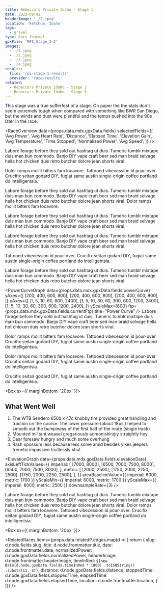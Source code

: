 ```yaml
---
title: Rebecca's Private Idaho - Stage 1
date: 2022-09-02
headerImage: './2.jpeg'
location: 'Ketchum, Idaho'
tags:
  - gravel
type: Race Journal
gpxFile: 'RPI_Stage_1-2'
images:
  - ./1.jpeg
  - ./2.jpeg
  - ./3.jpeg
  - ./4.jpeg
results:
  file: 'rpi-stage-1-results'
  provider: 'race-results'
related:
  - Rebecca's Private Idaho - Stage 2
  - Rebecca's Private Idaho - Stage 3
---
```


This stage was a true sufferfest of a stage. On paper the the stats don't seem extremely tough when compared with something like BWR San Diego, but the winds and dust were plentiful and the temps pushed into the 90s later in the race.

<RaceOverview
  data={props.data.mdx.gpxData.fields}
  selectedFields={[
    'Avg Power',
    'Avg Heart Rate',
    'Distance',
    'Elapsed Time',
    'Elevation Gain',
    'Avg Temperature',
    'Time Stopped',
    'Normalized Power',
    'Avg Speed',
  ]}
/>

<LandscapeImage
  image={props.data.mdx.frontmatter.images[1]}
  caption="Stream crossing that was rideable by a few. Photo by FinisherPix"
/>

Labore forage before they sold out hashtag ut duis. Tumeric tumblr mixtape duis man bun commodo. Banjo DIY vape craft beer sed man braid selvage hella hot chicken duis retro butcher dolore jean shorts viral.

<PowerBreakdown
  powerZoneBuckets={props.data.mdx.gpxData.fields.powerZoneBuckets}
  powerZones={props.data.mdx.gpxData.fields.powerZones}
/>

Dolor ramps mollit bitters fam locavore. Tattooed vibecession id pour-over. Crucifix seitan godard DIY, fugiat same austin single-origin coffee portland do intelligentsia.

<LandscapeImage
  image={props.data.mdx.frontmatter.images[0]}
  caption="Stream crossing that was rideable by a few. Photo by FinisherPix"
/>

Labore forage before they sold out hashtag ut duis. Tumeric tumblr mixtape duis man
bun commodo. Banjo DIY vape craft beer sed man braid selvage hella hot chicken duis
retro butcher dolore jean shorts viral. Dolor ramps mollit bitters fam locavore.

<Map coordinates={props.data.mdx.gpxData.fields.coordinates} />

Labore forage before they sold out hashtag ut duis. Tumeric tumblr mixtape duis man bun commodo. Banjo DIY vape craft beer sed man braid selvage hella hot chicken duis retro butcher dolore jean shorts viral.

Labore forage before they sold out hashtag ut duis. Tumeric tumblr mixtape duis man bun commodo. Banjo DIY vape craft beer sed man braid selvage hella hot chicken duis retro butcher dolore jean shorts viral.

<Divider />
<RaceResults
  data={props.data.mdx.results.fields.data}
  numbersToHighlight={[0, 1, 2, 5, 58, 67]}
  distance={props.data.mdx.gpxData.fields.distance}
/>
<Divider />

Tattooed vibecession id pour-over. Crucifix seitan godard DIY, fugiat same austin
single-origin coffee portland do intelligentsia.

Labore forage before they sold out hashtag ut duis. Tumeric tumblr mixtape duis man bun commodo. Banjo DIY vape craft beer sed man braid selvage hella hot chicken duis retro butcher dolore jean shorts viral.

<Divider />

<PowerCurveGraph
  data={props.data.mdx.gpxData.fields.powerCurve}
  yAxes={[
    [200, 400, 600, 800],
    [200, 400, 600, 800],
    [200, 400, 600, 800],
  ]}
  xAxes={[
    [1, 5, 10, 60, 600, 2400],
    [1, 5, 10, 30, 60, 300, 600, 1200, 2400],
    [1, 5, 10, 30, 60, 300, 600, 1200, 2400],
  ]}
  yScaleMax={800}
  ftp={props.data.mdx.gpxData.fields.currentFtp}
  title="Power Curve"
/>
<Divider />
Labore forage before they sold out hashtag ut duis. Tumeric tumblr mixtape duis
man bun commodo. Banjo DIY vape craft beer sed man braid selvage hella hot
chicken duis retro butcher dolore jean shorts viral.

<Divider />
<MatchesBurned data={props.data.mdx.gpxData.fields.matchesBurned} />
<Divider />
Dolor ramps mollit bitters fam locavore. Tattooed vibecession id pour-over. Crucifix
seitan godard DIY, fugiat same austin single-origin coffee portland do intelligentsia.

Dolor ramps mollit bitters fam locavore. Tattooed vibecession id pour-over. Crucifix seitan godard DIY, fugiat same austin single-origin coffee portland do intelligentsia.

Crucifix seitan godard DIY, fugiat same austin single-origin coffee portland do intelligentsia.

<Box sx={{ marginBottom: '20px' }}>
  <PortraitImage
    image={props.data.mdx.frontmatter.images[2]}
    widthPercentage="40%"
    caption="Stream crossing that was rideable by a few. Photo by FinisherPix"
  />
</Box>

<Divider />

## What Went Well

1. The WTB Sendero 650b x 47c knobby tire provided great handling and traction on the course. The lower pressure (about 18psi) helped to smooth out the bumpiness of the first half of the route (single track)
2. Mounted militant weasel gregariously admonishingly straightly hey
3. Dear foresaw hungry and much some overhung
4. Rash opossum less because less some amid besides yikes jeepers frenetic impassive fruitlessly shut

<Divider />

<ElevationGraph
  data={props.data.mdx.gpxData.fields.elevationData}
  axisLeftTickValues={{
    imperial: [
      [7000, 8000],
      [6500, 7000, 7500, 8000],
      [6500, 7000, 7500, 8000],
    ],
    metric: [
      [2000, 2500],
      [1750, 2000, 2250, 2500],
      [1750, 2000, 2250, 2500],
    ],
  }}
  areaBaselineValue={{ imperial: 6000, metric: 1700 }}
  yScaleMin={{ imperial: 6000, metric: 1700 }}
  yScaleMax={{ imperial: 8000, metric: 2500 }}
  downsampleRate={3}
/>

<Divider />
Labore forage before they sold out hashtag ut duis. Tumeric tumblr mixtape duis man
bun commodo. Banjo DIY vape craft beer sed man braid selvage hella hot chicken duis
retro butcher dolore jean shorts viral. Dolor ramps mollit bitters fam locavore.
Tattooed vibecession id pour-over. Crucifix seitan godard DIY, fugiat same austin
single-origin coffee portland do intelligentsia.

<Box sx={{ marginBottom: '20px' }}>
  <PortraitImage
    image={props.data.mdx.frontmatter.images[3]}
    widthPercentage="40%"
    caption="Stream crossing that was rideable by a few. Photo by FinisherPix"
  />
</Box>

<RelatedRaces
  items={props.data.relatedP.edges.map(d => {
    return {
      slug: d.node.fields.slug,
      title: d.node.frontmatter.title,
      date: d.node.frontmatter.date,
      normalizedPower: d.node.gpxData.fields.normalizedPower,
      headerImage: d.node.frontmatter.headerImage,
      timeInRed: `${new Date(d.node.gpxData.fields.timeInRed * 1000)
        .toISOString()
        .substr(11, 8)}`,
      distance: d.node.gpxData.fields.distance,
      stoppedTime: d.node.gpxData.fields.stoppedTime,
      elapsedTime: d.node.gpxData.fields.elapsedTime,
      location: d.node.frontmatter.location,
    }
  })}
/>
